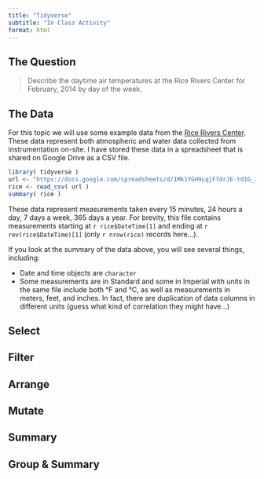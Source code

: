 ```yaml
---
title: "Tidyverse"
subtitle: "In Class Activity"
format: html
---
```



## The Question

> Describe the daytime air temperatures at the Rice Rivers Center for February, 2014 by day of the week.


## The Data

For this topic we will use some example data from the [Rice Rivers Center](https://ricerivers.vcu.edu).  These data represent both atmospheric and water data collected from instrumentation on-site.  I have stored these data in a spreadsheet that is shared on Google Drive as a CSV file.

```r
library( tidyverse )
url <- "https://docs.google.com/spreadsheets/d/1Mk1YGH9LqjF7drJE-td1G_JkdADOU0eMlrP01WFBT8s/pub?gid=0&single=true&output=csv"
rice <- read_csv( url )
summary( rice )
```

These data represent measurements taken every 15 minutes, 24 hours a day, 7 days a week, 365 days a year.  For brevity, this file contains measurements starting at `r rice$DateTime[1]` and ending at `r rev(rice$DateTime)[1]` (only `r nrow(rice)` records here...).

If you look at the summary of the data above, you will see several things, including:

- Date and time objects are `character`
- Some measurements are in Standard and some in Imperial with units in the same file include both °F and °C, as well as measurements in meters, feet, and inches.  In fact, there are duplication of data columns in different units (guess what kind of correlation they might have...)


## Select

## Filter

## Arrange

## Mutate

## Summary


## Group & Summary









